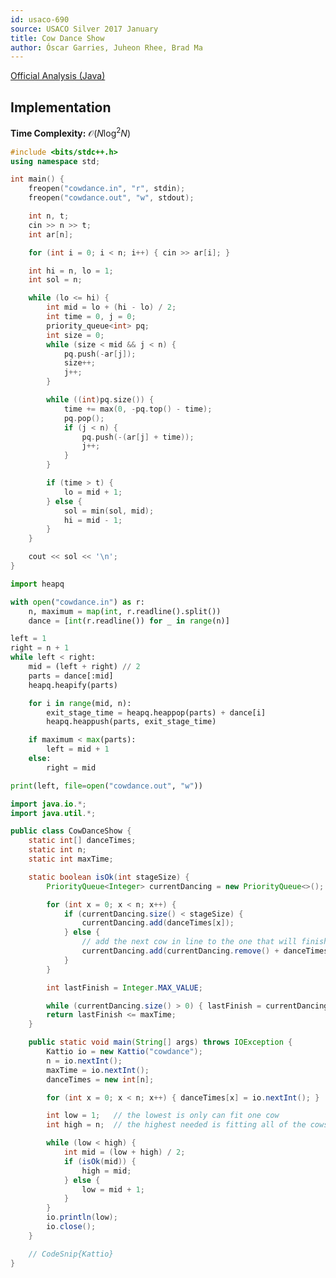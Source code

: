 ```yaml
---
id: usaco-690
source: USACO Silver 2017 January
title: Cow Dance Show
author: Óscar Garries, Juheon Rhee, Brad Ma
---
```


[Official Analysis (Java)](http://www.usaco.org/current/data/sol_cowdance_silver_jan17.html)

## Implementation

**Time Complexity:** $\mathcal{O}(N\log^2N)$

<LanguageSection>

<CPPSection>

```cpp
#include <bits/stdc++.h>
using namespace std;

int main() {
	freopen("cowdance.in", "r", stdin);
	freopen("cowdance.out", "w", stdout);

	int n, t;
	cin >> n >> t;
	int ar[n];

	for (int i = 0; i < n; i++) { cin >> ar[i]; }

	int hi = n, lo = 1;
	int sol = n;

	while (lo <= hi) {
		int mid = lo + (hi - lo) / 2;
		int time = 0, j = 0;
		priority_queue<int> pq;
		int size = 0;
		while (size < mid && j < n) {
			pq.push(-ar[j]);
			size++;
			j++;
		}

		while ((int)pq.size()) {
			time += max(0, -pq.top() - time);
			pq.pop();
			if (j < n) {
				pq.push(-(ar[j] + time));
				j++;
			}
		}

		if (time > t) {
			lo = mid + 1;
		} else {
			sol = min(sol, mid);
			hi = mid - 1;
		}
	}

	cout << sol << '\n';
}
```

</CPPSection>

<PySection>

```py
import heapq

with open("cowdance.in") as r:
	n, maximum = map(int, r.readline().split())
	dance = [int(r.readline()) for _ in range(n)]

left = 1
right = n + 1
while left < right:
	mid = (left + right) // 2
	parts = dance[:mid]
	heapq.heapify(parts)

	for i in range(mid, n):
		exit_stage_time = heapq.heappop(parts) + dance[i]
		heapq.heappush(parts, exit_stage_time)

	if maximum < max(parts):
		left = mid + 1
	else:
		right = mid

print(left, file=open("cowdance.out", "w"))
```

</PySection>

<JavaSection>

```java
import java.io.*;
import java.util.*;

public class CowDanceShow {
	static int[] danceTimes;
	static int n;
	static int maxTime;

	static boolean isOk(int stageSize) {
		PriorityQueue<Integer> currentDancing = new PriorityQueue<>();

		for (int x = 0; x < n; x++) {
			if (currentDancing.size() < stageSize) {
				currentDancing.add(danceTimes[x]);
			} else {
				// add the next cow in line to the one that will finish first
				currentDancing.add(currentDancing.remove() + danceTimes[x]);
			}
		}

		int lastFinish = Integer.MAX_VALUE;

		while (currentDancing.size() > 0) { lastFinish = currentDancing.remove(); }
		return lastFinish <= maxTime;
	}

	public static void main(String[] args) throws IOException {
		Kattio io = new Kattio("cowdance");
		n = io.nextInt();
		maxTime = io.nextInt();
		danceTimes = new int[n];

		for (int x = 0; x < n; x++) { danceTimes[x] = io.nextInt(); }

		int low = 1;   // the lowest is only can fit one cow
		int high = n;  // the highest needed is fitting all of the cows at once

		while (low < high) {
			int mid = (low + high) / 2;
			if (isOk(mid)) {
				high = mid;
			} else {
				low = mid + 1;
			}
		}
		io.println(low);
		io.close();
	}

	// CodeSnip{Kattio}
}
```

</JavaSection>

</LanguageSection>

